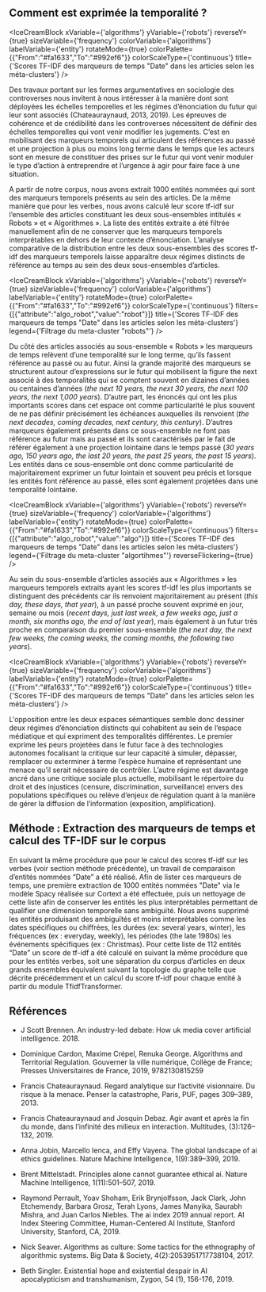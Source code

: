 
## Comment est exprimée la temporalité ? 

<IceCreamBlock 
  xVariable={'algorithms'} 
  yVariable={'robots'} 
  reverseY={true} 
  sizeVariable={'frequency'} 
  colorVariable={'algorithms'} 
  labelVariable={'entity'} 
  rotateMode={true} 
  colorPalette={{"From":"#fa1633","To":"#992ef6"}} 
  colorScaleType={'continuous'}
  title={'Scores TF-IDF des marqueurs de temps "Date" dans les articles selon les méta-clusters'} 
/>

Des travaux portant sur les formes argumentatives en sociologie des controverses nous invitent à nous intéresser à la manière dont sont déployées les échelles temporelles et les régimes d’énonciation du futur qui leur sont associés (Chateauraynaud, 2013, 2019). Les épreuves de cohérence et de crédibilité dans les controverses nécessitent de définir des échelles temporelles qui vont venir modifier les jugements. C’est en mobilisant des marqueurs temporels qui articulent des références au passé et une projection à plus ou moins long terme dans le temps que les acteurs sont en mesure de constituer des prises sur le futur qui vont venir moduler le type d’action à entreprendre et l’urgence à agir pour faire face à une situation. 

A partir de notre corpus, nous avons extrait 1000 entités nommées qui sont des marqueurs temporels présents au sein des articles. De la même manière que pour les verbes, nous avons calculé leur score tf-idf sur l’ensemble des articles constituant les deux sous-ensembles intitulés « Robots » et « Algorithmes ». La liste des entités extraite a été filtrée manuellement afin de ne conserver que les marqueurs temporels interprétables en dehors de leur contexte d’énonciation. L’analyse comparative de la distribution entre les deux sous-ensembles des scores tf-idf des marqueurs temporels laisse apparaître deux régimes distincts de référence au temps au sein des deux sous-ensembles d’articles. 


<IceCreamBlock 
  xVariable={'algorithms'} 
  yVariable={'robots'} 
  reverseY={true} 
  sizeVariable={'frequency'} 
  colorVariable={'algorithms'} 
  labelVariable={'entity'} 
  rotateMode={true} 
  colorPalette={{"From":"#fa1633","To":"#992ef6"}} 
  colorScaleType={'continuous'}
  filters={[{"attribute":"algo_robot","value":"robot"}]}
  title={'Scores TF-IDF des marqueurs de temps "Date" dans les articles selon les méta-clusters'}
  legend={'Filtrage du meta-cluster "robots"'}
/>

Du côté des articles associés au sous-ensemble « Robots » les marqueurs de temps relèvent d’une temporalité sur le long terme, qu’ils fassent référence au passé ou au futur. Ainsi la grande majorité des marqueurs se structurent autour d’expressions sur le futur qui mobilisent la figure the next associé à des temporalités qui se comptent souvent en dizaines d’années ou centaines d’années (*the next 10 years, the next 30 years, the next 100 years, the next 1,000 years*). D’autre part, les énoncés qui ont les plus importants scores dans cet espace ont comme particularité le plus souvent de ne pas définir précisément les échéances auxquelles ils renvoient (*the next decades, coming decades, next century, this century*). D’autres marqueurs également présents dans ce sous-ensemble ne font pas référence au futur mais au passé et ils sont caractérisés par le fait de référer également à une projection lointaine dans le temps passé (*30 years ago, 150 years ago, the last 20 years, the past 25 years, the past 15 years*). Les entités dans ce sous-ensemble ont donc comme particularité de majoritairement exprimer un futur lointain et souvent peu précis et lorsque les entités font référence au passé, elles sont également projetées dans une temporalité lointaine.

<IceCreamBlock 
  xVariable={'algorithms'} 
  yVariable={'robots'} 
  reverseY={true} 
  sizeVariable={'frequency'} 
  colorVariable={'algorithms'} 
  labelVariable={'entity'} 
  rotateMode={true} 
  colorPalette={{"From":"#fa1633","To":"#992ef6"}} 
  colorScaleType={'continuous'}
  filters={[{"attribute":"algo_robot","value":"algo"}]} 
  title={'Scores TF-IDF des marqueurs de temps "Date" dans les articles selon les méta-clusters'} 
  legend={'Filtrage du meta-cluster "algortihmes"'}
  reverseFlickering={true}
/>

Au sein du sous-ensemble d’articles associés aux « Algorithmes » les marqueurs temporels extraits ayant les scores tf-idf les plus importants se distinguent des précédents car ils renvoient majoritairement au présent (*this day, these days, that year*), à un passé proche souvent exprimé en jour, semaine ou mois (*recent days, just last week, a few weeks ago, just a month, six months ago, the end of last year*), mais également à un futur très proche en comparaison du premier sous-ensemble (*the next day, the next few weeks, the coming weeks, the coming months, the following two years*).

<IceCreamBlock 
  xVariable={'algorithms'} 
  yVariable={'robots'} 
  reverseY={true} 
  sizeVariable={'frequency'} 
  colorVariable={'algorithms'} 
  labelVariable={'entity'} 
  rotateMode={true} 
  colorPalette={{"From":"#fa1633","To":"#992ef6"}} 
  colorScaleType={'continuous'}
  title={'Scores TF-IDF des marqueurs de temps "Date" dans les articles selon les méta-clusters'} 
/>

L'opposition entre les deux espaces sémantiques semble donc dessiner deux régimes d’énonciation distincts qui cohabitent au sein de l’espace médiatique et qui expriment des temporalités différentes. Le premier exprime les peurs projetées dans le futur face à des technologies autonomes focalisant la critique sur leur capacité à simuler, dépasser, remplacer ou exterminer à terme l’espèce humaine et représentant une menace qu’il serait nécessaire de contrôler. L’autre régime est davantage ancré dans une critique sociale plus actuelle, mobilisant le répertoire du droit et des injustices (censure, discrimination, surveillance) envers des populations spécifiques ou relève d’enjeux de régulation quant à la manière de gérer la diffusion de l’information (exposition, amplification).

<div className="methodo-container">
  <h2 id="m-thode-extraction-des-marqueurs-de-temps-et-calcul-des-tf-idf-sur-le-corpus">Méthode : Extraction des marqueurs de temps et calcul des TF-IDF sur le corpus</h2>
<p>En suivant la même procédure que pour le calcul des scores tf-idf sur les verbes (voir section méthode précédente), un travail de comparaison d’entités nommées “Date” a été réalisé. Afin de lister ces marqueurs de temps, une première extraction de 1000 entités nommées "Date" via le modèle Spacy réalisée sur Cortext a été effectuée, puis un nettoyage de cette liste afin de conserver les entités les plus interprétables permettant de qualifier une dimension temporelle sans ambiguïté. Nous avons supprimé les entités produisant des ambiguïtés et moins interprétables comme les dates spécifiques ou chiffrées, les durées (ex: several years, winter), les fréquences (ex : everyday, weekly), les périodes (the late 1980s) les événements spécifiques (ex : Christmas). Pour cette liste de 112 entités “Date” un score de tf-idf a été calculé en suivant la même procédure que pour les entités verbes, soit une séparation du corpus d’articles en deux grands ensembles équivalent suivant la topologie du graphe telle que décrite précédemment et un calcul du score tf-idf pour chaque entité à partir du module TfidfTransformer.</p>
</div>

## Références

- J Scott Brennen. An industry-led debate: How uk media cover artificial intelligence. 2018.

- Dominique Cardon, Maxime Crépel, Renuka George. Algorithms and Territorial Regulation. Gouverner la ville numérique, Collège de France; Presses Universitaires de France, 2019, 9782130815259

- Francis Chateauraynaud. Regard analytique sur l’activité visionnaire. Du risque à la menace. Penser la catastrophe, Paris, PUF, pages 309–389, 2013.

- Francis Chateauraynaud and Josquin Debaz. Agir avant et après la fin du monde, dans l’infinité des milieux en interaction. Multitudes, (3):126–132, 2019.

- Anna Jobin, Marcello Ienca, and Effy Vayena. The global landscape of ai ethics guidelines. Nature Machine Intelligence, 1(9):389–399, 2019. 

- Brent Mittelstadt. Principles alone cannot guarantee ethical ai. Nature Machine Intelligence, 1(11):501–507, 2019. 

- Raymond Perrault, Yoav Shoham, Erik Brynjolfsson, Jack Clark, John Etchemendy, Barbara Grosz, Terah Lyons, James Manyika, Saurabh Mishra, and Juan Carlos Niebles. The ai index 2019 annual report. AI Index Steering Committee, Human-Centered AI Institute, Stanford University, Stanford, CA, 2019. 

- Nick Seaver. Algorithms as culture: Some tactics for the ethnography of algorithmic systems. Big Data & Society, 4(2):2053951717738104, 2017. 

- Beth Singler. Existential hope and existential despair in AI apocalypticism and transhumanism, Zygon, 54 (1), 156-176, 2019.



